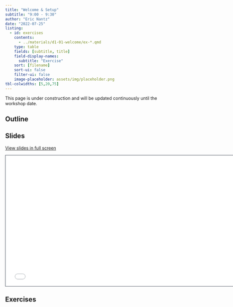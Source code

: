 ```yaml
---
title: "Welcome & Setup"
subtitle: "9:00 - 9:30"
author: "Eric Nantz"
date: "2022-07-25"
listing:
  - id: exercises
    contents:
      - ../materials/d1-01-welcome/ex-*.qmd
    type: table
    fields: [subtitle, title]
    field-display-names: 
      subtitle: "Exercise"
    sort: [filename]
    sort-ui: false
    filter-ui: false
    image-placeholder: assets/img/placeholder.png
tbl-colwidths: [5,20,75]
---
```


::: callout-warning
This page is under construction and will be updated continuously until the workshop date.
:::

## Outline

## Slides

[View slides in full screen](../materials/d1-01-welcome/index.html)

```{=html}
<iframe class="slide-deck" src="../materials/d1-01-welcome/" height="420" width="747" style="border: 1px solid #2e3846;"></iframe>
```

## Exercises

::: {#exercises}
:::
